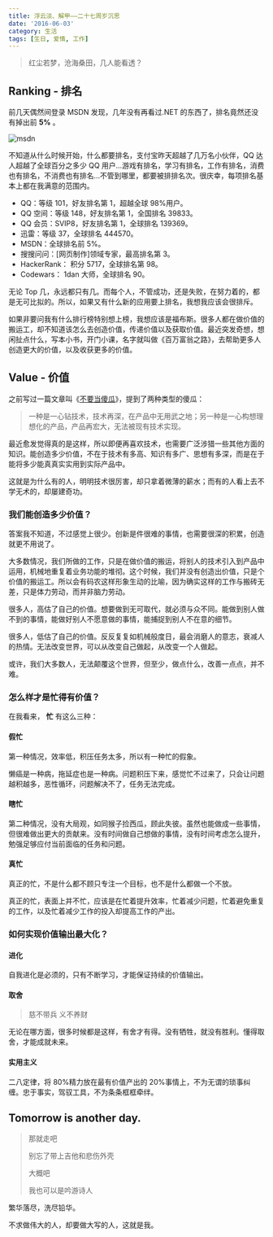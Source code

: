 ```yaml
---
title: 浮云淡、解甲——二十七周岁沉思
date: '2016-06-03'
category: 生活
tags: [生日, 爱情, 工作]
---
```


<script type='text/javascript' src='http://www.xiami.com/widget/player-single?uid=0&sid=1774520995&mode=js'></script>

> 红尘若梦，沧海桑田，几人能看透？

## Ranking - 排名

前几天偶然间登录 MSDN 发现，几年没有再看过.NET 的东西了，排名竟然还没有掉出前 **5%** 。

![msdn](https://cloud.githubusercontent.com/assets/1890238/15771426/3d0d701e-299d-11e6-9647-53f79179e87f.png)

不知道从什么时候开始，什么都要排名，支付宝昨天超越了几万名小伙伴，QQ 达人超越了全球百分之多少 QQ 用户…游戏有排名，学习有排名，工作有排名，消费也有排名，不消费也有排名…不管到哪里，都要被排排名次。很庆幸，每项排名基本上都在我满意的范围内。

- QQ：等级 101，好友排名第 1，超越全球 98%用户。
- QQ 空间：等级 148，好友排名第 1，全国排名 39833。
- QQ 会员：SVIP8，好友排名第 1，全球排名 139369。
- 迅雷：等级 37，全球排名 444570。
- MSDN：全球排名前 5%。
- 搜搜问问：[网页制作]领域专家，最高排名第 3。
- HackerRank： 积分 5717，全球排名第 98。
- Codewars： 1dan 大师，全球排名 90。

无论 Top 几，永远都只有几。而每个人，不管成功，还是失败，在努力着的，都是无可比拟的。所以，如果又有什么新的应用要上排名，我想我应该会很排斥。

如果非要问我有什么排行榜特别想上榜，我想应该是福布斯。很多人都在做价值的搬运工，却不知道该怎么去创造价值，传递价值以及获取价值。最近突发奇想，想闲扯点什么，写本小书，开门小课，名字就叫做《百万富翁之路》，去帮助更多人创造更大的价值，以及收获更多的价值。

## Value - 价值

之前写过一篇文章叫《[不要当傻瓜](/posts/2016/thing-about-foolish/)》，提到了两种类型的傻瓜：

> 一种是一心钻技术，技术再深，在产品中无用武之地；另一种是一心构想理想化的产品，产品再宏大，无法被现有技术实现。

最近愈发觉得真的是这样，所以即便再喜欢技术，也需要广泛涉猎一些其他方面的知识。能创造多少价值，不在于技术有多高、知识有多广、思想有多深，而是在于能将多少能真真实实用到实际产品中。

这就是为什么有的人，明明技术很厉害，却只拿着微薄的薪水；而有的人看上去不学无术的，却屡建奇功。

### 我们能创造多少价值？

答案我不知道，不过感觉上很少。创新是件很难的事情，也需要很深的积累，创造就更不用说了。

大多数情况，我们所做的工作，只是在做价值的搬运，将别人的技术引入到产品中运用，机械地重复着业务功能的堆彻。这个时候，我们并没有创造出价值，只是个价值的搬运工。所以会有码农这样形象生动的比喻，因为确实这样的工作与搬砖无差，只是体力劳动，而并非脑力劳动。

很多人，高估了自己的价值。想要做到无可取代，就必须与众不同。能做到别人做不到的事情，能做好别人不愿意做的事情，能捕捉到别人不在意的细节。

很多人，低估了自己的价值。反反复复如机械般度日，最会消磨人的意志，衰减人的热情。无法改变世界，可以从改变自己做起，从改变一个人做起。

或许，我们大多数人，无法颠覆这个世界，但至少，做点什么，改善一点点，并不难。

### 怎么样才是忙得有价值？

在我看来， **忙** 有这么三种：

#### 假忙

第一种情况，效率低，积压任务太多，所以有一种忙的假象。

懒癌是一种病，拖延症也是一种病。问题积压下来，感觉忙不过来了，只会让问题越积越多，恶性循环，问题解决不了，任务无法完成。

#### 瞎忙

第二种情况，没有大局观，如同猴子捡西瓜，顾此失彼。虽然也能做成一些事情，但很难做出更大的贡献来。没有时间做自己想做的事情，没有时间考虑怎么提升，勉强足够应付当前面临的任务和问题。

#### 真忙

真正的忙，不是什么都不顾只专注一个目标，也不是什么都做一个不放。

真正的忙，表面上并不忙，应该是在忙着提升效率，忙着减少问题，忙着避免重复的工作，以及忙着减少工作的投入却提高工作的产出。

### 如何实现价值输出最大化？

#### 进化

自我进化是必须的，只有不断学习，才能保证持续的价值输出。

#### 取舍

> 慈不带兵 义不养财

无论在哪方面，很多时候都是这样，有舍才有得。没有牺牲，就没有胜利。懂得取舍，才能成就未来。

#### 实用主义

二八定律，将 80%精力放在最有价值产出的 20%事情上，不为无谓的琐事纠缠。忠于事实，驾驭工具，不为条条框框牵绊。

## Tomorrow is another day.

> 那就走吧
>
> 别忘了带上吉他和悲伤外壳
>
> 大概吧
>
> 我也可以是吟游诗人

繁华落尽，洗尽铅华。

不求做伟大的人，却要做大写的人，这就是我。
